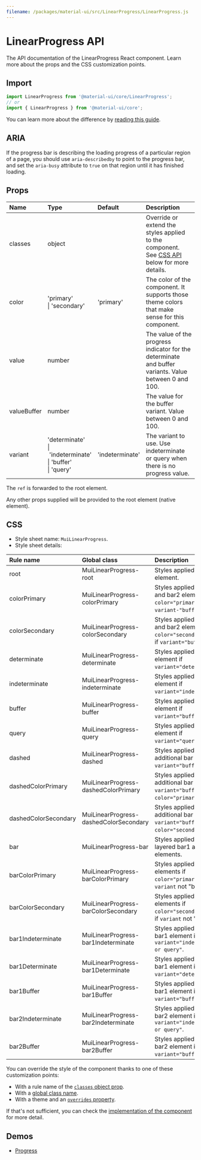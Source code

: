 ```yaml
---
filename: /packages/material-ui/src/LinearProgress/LinearProgress.js
---
```



<!--- This documentation is automatically generated, do not try to edit it. -->

# LinearProgress API

<p className="description">The API documentation of the LinearProgress React component. Learn more about the props and the CSS customization points.</p>

## Import

```js
import LinearProgress from '@material-ui/core/LinearProgress';
// or
import { LinearProgress } from '@material-ui/core';
```

You can learn more about the difference by [reading this guide](/guides/minimizing-bundle-size/).

## ARIA

If the progress bar is describing the loading progress of a particular region of a page,
you should use `aria-describedby` to point to the progress bar, and set the `aria-busy`
attribute to `true` on that region until it has finished loading.

## Props

| Name | Type | Default | Description |
|:-----|:-----|:--------|:------------|
| <span className="prop-name">classes</span> | <span className="prop-type">object</span> |  | Override or extend the styles applied to the component. See [CSS API](#css) below for more details. |
| <span className="prop-name">color</span> | <span className="prop-type">'primary'<br />&#124;&nbsp;'secondary'</span> | <span className="prop-default">'primary'</span> | The color of the component. It supports those theme colors that make sense for this component. |
| <span className="prop-name">value</span> | <span className="prop-type">number</span> |  | The value of the progress indicator for the determinate and buffer variants. Value between 0 and 100. |
| <span className="prop-name">valueBuffer</span> | <span className="prop-type">number</span> |  | The value for the buffer variant. Value between 0 and 100. |
| <span className="prop-name">variant</span> | <span className="prop-type">'determinate'<br />&#124;&nbsp;'indeterminate'<br />&#124;&nbsp;'buffer'<br />&#124;&nbsp;'query'</span> | <span className="prop-default">'indeterminate'</span> | The variant to use. Use indeterminate or query when there is no progress value. |

The `ref` is forwarded to the root element.

Any other props supplied will be provided to the root element (native element).

## CSS

- Style sheet name: `MuiLinearProgress`.
- Style sheet details:

| Rule name | Global class | Description |
|:-----|:-------------|:------------|
| <span className="prop-name">root</span> | <span className="prop-name">MuiLinearProgress-root</span> | Styles applied to the root element.
| <span className="prop-name">colorPrimary</span> | <span className="prop-name">MuiLinearProgress-colorPrimary</span> | Styles applied to the root and bar2 element if `color="primary"`; bar2 if `variant-"buffer"`.
| <span className="prop-name">colorSecondary</span> | <span className="prop-name">MuiLinearProgress-colorSecondary</span> | Styles applied to the root and bar2 elements if `color="secondary"`; bar2 if `variant="buffer"`.
| <span className="prop-name">determinate</span> | <span className="prop-name">MuiLinearProgress-determinate</span> | Styles applied to the root element if `variant="determinate"`.
| <span className="prop-name">indeterminate</span> | <span className="prop-name">MuiLinearProgress-indeterminate</span> | Styles applied to the root element if `variant="indeterminate"`.
| <span className="prop-name">buffer</span> | <span className="prop-name">MuiLinearProgress-buffer</span> | Styles applied to the root element if `variant="buffer"`.
| <span className="prop-name">query</span> | <span className="prop-name">MuiLinearProgress-query</span> | Styles applied to the root element if `variant="query"`.
| <span className="prop-name">dashed</span> | <span className="prop-name">MuiLinearProgress-dashed</span> | Styles applied to the additional bar element if `variant="buffer"`.
| <span className="prop-name">dashedColorPrimary</span> | <span className="prop-name">MuiLinearProgress-dashedColorPrimary</span> | Styles applied to the additional bar element if `variant="buffer"` and `color="primary"`.
| <span className="prop-name">dashedColorSecondary</span> | <span className="prop-name">MuiLinearProgress-dashedColorSecondary</span> | Styles applied to the additional bar element if `variant="buffer"` and `color="secondary"`.
| <span className="prop-name">bar</span> | <span className="prop-name">MuiLinearProgress-bar</span> | Styles applied to the layered bar1 and bar2 elements.
| <span className="prop-name">barColorPrimary</span> | <span className="prop-name">MuiLinearProgress-barColorPrimary</span> | Styles applied to the bar elements if `color="primary"`; bar2 if `variant` not "buffer".
| <span className="prop-name">barColorSecondary</span> | <span className="prop-name">MuiLinearProgress-barColorSecondary</span> | Styles applied to the bar elements if `color="secondary"`; bar2 if `variant` not "buffer".
| <span className="prop-name">bar1Indeterminate</span> | <span className="prop-name">MuiLinearProgress-bar1Indeterminate</span> | Styles applied to the bar1 element if `variant="indeterminate or query"`.
| <span className="prop-name">bar1Determinate</span> | <span className="prop-name">MuiLinearProgress-bar1Determinate</span> | Styles applied to the bar1 element if `variant="determinate"`.
| <span className="prop-name">bar1Buffer</span> | <span className="prop-name">MuiLinearProgress-bar1Buffer</span> | Styles applied to the bar1 element if `variant="buffer"`.
| <span className="prop-name">bar2Indeterminate</span> | <span className="prop-name">MuiLinearProgress-bar2Indeterminate</span> | Styles applied to the bar2 element if `variant="indeterminate or query"`.
| <span className="prop-name">bar2Buffer</span> | <span className="prop-name">MuiLinearProgress-bar2Buffer</span> | Styles applied to the bar2 element if `variant="buffer"`.

You can override the style of the component thanks to one of these customization points:

- With a rule name of the [`classes` object prop](/customization/components/#overriding-styles-with-classes).
- With a [global class name](/customization/components/#overriding-styles-with-global-class-names).
- With a theme and an [`overrides` property](/customization/globals/#css).

If that's not sufficient, you can check the [implementation of the component](https://github.com/mui-org/material-ui/blob/master/packages/material-ui/src/LinearProgress/LinearProgress.js) for more detail.

## Demos

- [Progress](/components/progress/)

